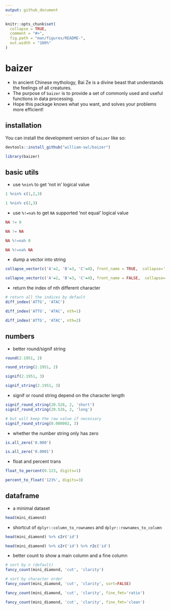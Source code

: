 ```yaml
---
output: github_document
---
```


<!-- README.md is generated from README.Rmd. Please edit that file -->

```r
knitr::opts_chunk$set(
  collapse = TRUE,
  comment = "#>",
  fig.path = "man/figures/README-",
  out.width = "100%"
)
```

# baizer

<!-- badges: start -->
<!-- badges: end -->

- In ancient Chinese mythology, Bai Ze is a divine beast that understands the feelings of all creatures.
- The purpose of `baizer` is to provide a set of commonly used and useful functions in data processing.
- Hope this package knows what you want, and solves your problems more efficient!

## installation

You can install the development version of `baizer` like so:

``` r
devtools::install_github("william-swl/baizer")
```

```r
library(baizer)
```

## basic utils
- use `%nin%` to get 'not in' logical value
```r
1 %nin% c(1,2,3)

1 %nin% c(2,3)
```

- use `%!=na%` to get `NA` supported 'not equal' logical value
```r
NA != 0

NA != NA

NA %!=na% 0

NA %!=na% NA
```

- dump a vector into string
```r
collapse_vector(c('A'=2, 'B'=3, 'C'=4), front_name = TRUE,  collapse=';')

collapse_vector(c('A'=2, 'B'=3, 'C'=4), front_name = FALSE,  collapse=',')
```

- return the index of nth different character
```r
# return all the indices by default
diff_index('ATTG', 'ATAC')

diff_index('ATTG', 'ATAC', nth=1)

diff_index('ATTG', 'ATAC', nth=2)

```


## numbers

- better round/signif string
```r
round(2.1951, 2)

round_string(2.1951, 2)

signif(2.1951, 3)

signif_string(2.1951, 3)
```

- signif or round string depend on the character length
```r
signif_round_string(20.526, 2, 'short')
signif_round_string(20.526, 2, 'long')

# but will keep the raw value if necessary
signif_round_string(0.000002, 3)
```

- whether the number string only has zero
```r
is.all_zero('0.000')

is.all_zero('0.0001')
```


- float and percent trans
```r
float_to_percent(0.123, digits=1)

percent_to_float('123%', digits=3)

```

## dataframe
- a minimal dataset
```r
head(mini_diamond)
```

- shortcut of `dplyr::column_to_rownames` and `dplyr::rownames_to_column`
```r

head(mini_diamond) %>% c2r('id')

head(mini_diamond) %>% c2r('id') %>% r2c('id')
```

- better count to show a main column and a fine column
```r

# sort by n (default)
fancy_count(mini_diamond, 'cut', 'clarity')

# sort by character order
fancy_count(mini_diamond, 'cut', 'clarity', sort=FALSE)

fancy_count(mini_diamond, 'cut', 'clarity', fine_fmt='ratio')

fancy_count(mini_diamond, 'cut', 'clarity', fine_fmt='clean')

```
